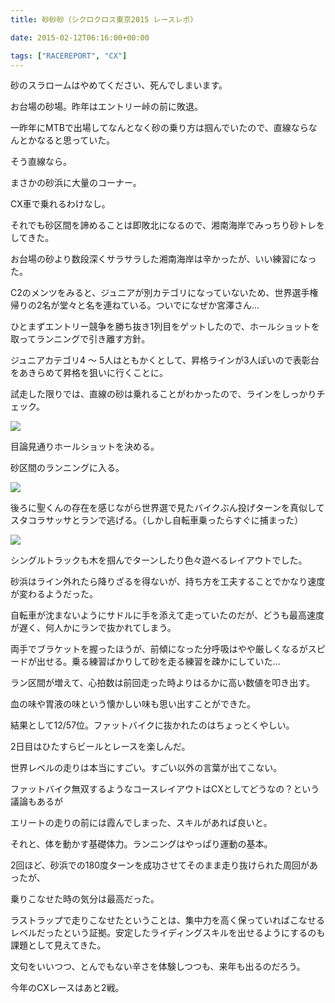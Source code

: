 ---
title: 砂砂砂（シクロクロス東京2015 レースレポ）

date: 2015-02-12T06:16:00+00:00

tags: ["RACEREPORT", "CX"]
---

砂のスラロームはやめてください、死んでしまいます。

お台場の砂場。昨年はエントリー峠の前に敗退。

一昨年にMTBで出場してなんとなく砂の乗り方は掴んでいたので、直線ならなんとかなると思っていた。

そう直線なら。

まさかの砂浜に大量のコーナー。

CX車で乗れるわけなし。

それでも砂区間を諦めることは即敗北になるので、湘南海岸でみっちり砂トレをしてきた。

お台場の砂より数段深くサラサラした湘南海岸は辛かったが、いい練習になった。

C2のメンツをみると、ジュニアが別カテゴリになっていないため、世界選手権帰りの2名が堂々と名を連ねている。ついでになぜか宮澤さん…

ひとまずエントリー競争を勝ち抜き1列目をゲットしたので、ホールショットを取ってランニングで引き離す方針。

ジュニアカテゴリ4 ～ 5人はともかくとして、昇格ラインが3人ぽいので表彰台をあきらめて昇格を狙いに行くことに。

試走した限りでは、直線の砂は乗れることがわかったので、ラインをしっかりチェック。

![ ](./000016288768.jpg)

目論見通りホールショットを決める。

砂区間のランニングに入る。

![ ](./DPP6946_c.jpg)

後ろに聖くんの存在を感じながら世界選で見たバイクぶん投げターンを真似してスタコラサッサとランで逃げる。（しかし自転車乗ったらすぐに捕まった）

![ ](./DSC06226.jpg)

シングルトラックも木を掴んでターンしたり色々遊べるレイアウトでした。

砂浜はライン外れたら降りざるを得ないが、持ち方を工夫することでかなり速度が変わるようだった。

自転車が沈まないようにサドルに手を添えて走っていたのだが、どうも最高速度が遅く、何人かにランで抜かれてしまう。

両手でブラケットを握ったほうが、前傾になった分呼吸はやや厳しくなるがスピードが出せる。乗る練習ばかりして砂を走る練習を疎かにしていた…

ラン区間が増えて、心拍数は前回走った時よりはるかに高い数値を叩き出す。

血の味や胃液の味という懐かしい味も思い出すことができた。

結果として12/57位。ファットバイクに抜かれたのはちょっとくやしい。

2日目はひたすらビールとレースを楽しんだ。

世界レベルの走りは本当にすごい。すごい以外の言葉が出てこない。

ファットバイク無双するようなコースレイアウトはCXとしてどうなの？という議論もあるが

エリートの走りの前には霞んでしまった、スキルがあれば良いと。

それと、体を動かす基礎体力。ランニングはやっぱり運動の基本。

2回ほど、砂浜での180度ターンを成功させてそのまま走り抜けられた周回があったが、

乗りこなせた時の気分は最高だった。

ラストラップで走りこなせたということは、集中力を高く保っていればこなせるレベルだったという証拠。安定したライディングスキルを出せるようにするのも課題として見えてきた。

文句をいいつつ、とんでもない辛さを体験しつつも、来年も出るのだろう。

今年のCXレースはあと2戦。
